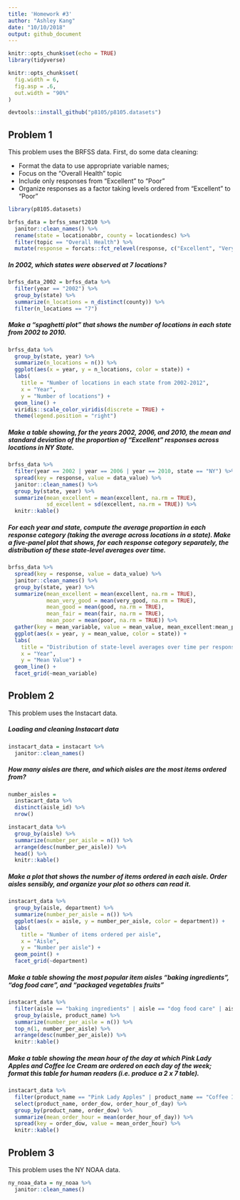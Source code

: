 ```yaml
---
title: 'Homework #3'
author: "Ashley Kang"
date: "10/10/2018"
output: github_document
---
```


```r
knitr::opts_chunk$set(echo = TRUE)
library(tidyverse)

knitr::opts_chunk$set(
  fig.width = 6,
  fig.asp = .6,
  out.width = "90%"
)

devtools::install_github("p8105/p8105.datasets")
```

## Problem 1
This problem uses the BRFSS data. First, do some data cleaning:

* Format the data to use appropriate variable names;
* Focus on the “Overall Health” topic
* Include only responses from “Excellent” to “Poor”
* Organize responses as a factor taking levels ordered from “Excellent” to “Poor”

```r
library(p8105.datasets)

brfss_data = brfss_smart2010 %>% 
  janitor::clean_names() %>% 
  rename(state = locationabbr, county = locationdesc) %>% 
  filter(topic == "Overall Health") %>% 
  mutate(response = forcats::fct_relevel(response, c("Excellent", "Very good", "Good", "Fair", "Poor"))) 
```

##### In 2002, which states were observed at 7 locations?
```r
brfss_data_2002 = brfss_data %>%
  filter(year == "2002") %>%
  group_by(state) %>% 
  summarize(n_locations = n_distinct(county)) %>% 
  filter(n_locations == "7")
```


##### Make a “spaghetti plot” that shows the number of locations in each state from 2002 to 2010.
```r
brfss_data %>% 
  group_by(state, year) %>% 
  summarize(n_locations = n()) %>% 
  ggplot(aes(x = year, y = n_locations, color = state)) +
  labs(
    title = "Number of locations in each state from 2002-2012",
    x = "Year",
    y = "Number of locations") +
  geom_line() +
  viridis::scale_color_viridis(discrete = TRUE) +
  theme(legend.position = "right")
```

##### Make a table showing, for the years 2002, 2006, and 2010, the mean and standard deviation of the proportion of “Excellent” responses across locations in NY State.
```r
brfss_data %>% 
  filter(year == 2002 | year == 2006 | year == 2010, state == "NY") %>% 
  spread(key = response, value = data_value) %>% 
  janitor::clean_names() %>% 
  group_by(state, year) %>% 
  summarize(mean_excellent = mean(excellent, na.rm = TRUE),
            sd_excellent = sd(excellent, na.rm = TRUE)) %>% 
  knitr::kable()
```

##### For each year and state, compute the average proportion in each response category (taking the average across locations in a state). Make a five-panel plot that shows, for each response category separately, the distribution of these state-level averages over time.
```r
brfss_data %>% 
  spread(key = response, value = data_value) %>% 
  janitor::clean_names() %>% 
  group_by(state, year) %>% 
  summarize(mean_excellent = mean(excellent, na.rm = TRUE),
            mean_very_good = mean(very_good, na.rm = TRUE),
            mean_good = mean(good, na.rm = TRUE),
            mean_fair = mean(fair, na.rm = TRUE),
            mean_poor = mean(poor, na.rm = TRUE)) %>% 
  gather(key = mean_variable, value = mean_value, mean_excellent:mean_poor) %>% 
  ggplot(aes(x = year, y = mean_value, color = state)) +
  labs(
    title = "Distribution of state-level averages over time per response",
    x = "Year",
    y = "Mean Value") +
  geom_line() +
  facet_grid(~mean_variable)  
```

## Problem 2
This problem uses the Instacart data.

##### Loading and cleaning Instacart data
```r
instacart_data = instacart %>% 
  janitor::clean_names()
```

##### How many aisles are there, and which aisles are the most items ordered from?
```r
number_aisles = 
  instacart_data %>% 
  distinct(aisle_id) %>% 
  nrow()

instacart_data %>%
  group_by(aisle) %>%
  summarize(number_per_aisle = n()) %>%
  arrange(desc(number_per_aisle)) %>%
  head() %>%
  knitr::kable()
```

#####  Make a plot that shows the number of items ordered in each aisle. Order aisles sensibly, and organize your plot so others can read it.
```r
instacart_data %>%
  group_by(aisle, department) %>%
  summarize(number_per_aisle = n()) %>%
  ggplot(aes(x = aisle, y = number_per_aisle, color = department)) + 
  labs(
    title = "Number of items ordered per aisle",
    x = "Aisle",
    y = "Number per aisle") +
  geom_point() +
  facet_grid(~department)
```

##### Make a table showing the most popular item aisles “baking ingredients”, “dog food care”, and “packaged vegetables fruits”
```r
instacart_data %>% 
  filter(aisle == "baking ingredients" | aisle == "dog food care" | aisle == "packaged vegetables fruits") %>% 
  group_by(aisle, product_name) %>% 
  summarize(number_per_aisle = n()) %>% 
  top_n(1, number_per_aisle) %>% 
  arrange(desc(number_per_aisle)) %>% 
  knitr::kable()
```

##### Make a table showing the mean hour of the day at which Pink Lady Apples and Coffee Ice Cream are ordered on each day of the week; format this table for human readers (i.e. produce a 2 x 7 table).

```r
instacart_data %>% 
  filter(product_name == "Pink Lady Apples" | product_name == "Coffee Ice Cream") %>% 
  select(product_name, order_dow, order_hour_of_day) %>% 
  group_by(product_name, order_dow) %>% 
  summarize(mean_order_hour = mean(order_hour_of_day)) %>% 
  spread(key = order_dow, value = mean_order_hour) %>% 
  knitr::kable()
```

## Problem 3

This problem uses the NY NOAA data.

```r
ny_noaa_data = ny_noaa %>% 
  janitor::clean_names()
```

